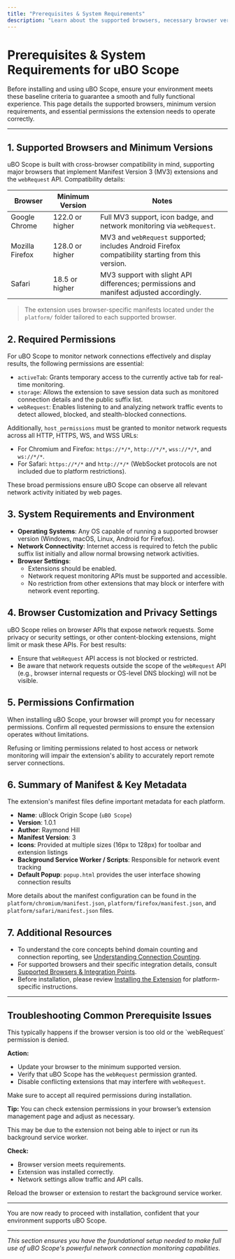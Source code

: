 ```yaml
---
title: "Prerequisites & System Requirements"
description: "Learn about the supported browsers, necessary browser versions, and permissions required for uBO Scope to operate. Ensure your environment meets all baseline criteria before proceeding with installation."
---
```


# Prerequisites & System Requirements for uBO Scope

Before installing and using uBO Scope, ensure your environment meets these baseline criteria to guarantee a smooth and fully functional experience. This page details the supported browsers, minimum version requirements, and essential permissions the extension needs to operate correctly.

---

## 1. Supported Browsers and Minimum Versions

uBO Scope is built with cross-browser compatibility in mind, supporting major browsers that implement Manifest Version 3 (MV3) extensions and the `webRequest` API. Compatibility details:

| Browser          | Minimum Version | Notes                          |
|------------------|-----------------|--------------------------------|
| Google Chrome    | 122.0 or higher | Full MV3 support, icon badge, and network monitoring via `webRequest`.
| Mozilla Firefox  | 128.0 or higher | MV3 and `webRequest` supported; includes Android Firefox compatibility starting from this version.
| Safari           | 18.5 or higher  | MV3 support with slight API differences; permissions and manifest adjusted accordingly.

> The extension uses browser-specific manifests located under the `platform/` folder tailored to each supported browser.

## 2. Required Permissions

For uBO Scope to monitor network connections effectively and display results, the following permissions are essential:

- `activeTab`: Grants temporary access to the currently active tab for real-time monitoring.
- `storage`: Allows the extension to save session data such as monitored connection details and the public suffix list.
- `webRequest`: Enables listening to and analyzing network traffic events to detect allowed, blocked, and stealth-blocked connections.

Additionally, `host_permissions` must be granted to monitor network requests across all HTTP, HTTPS, WS, and WSS URLs:

- For Chromium and Firefox: `https://*/*`, `http://*/*`, `wss://*/*`, and `ws://*/*`.
- For Safari: `https://*/*` and `http://*/*` (WebSocket protocols are not included due to platform restrictions).

These broad permissions ensure uBO Scope can observe all relevant network activity initiated by web pages.

## 3. System Requirements and Environment

- **Operating Systems**: Any OS capable of running a supported browser version (Windows, macOS, Linux, Android for Firefox).
- **Network Connectivity**: Internet access is required to fetch the public suffix list initially and allow normal browsing network activities.
- **Browser Settings**:
  - Extensions should be enabled.
  - Network request monitoring APIs must be supported and accessible.
  - No restriction from other extensions that may block or interfere with network event reporting.

## 4. Browser Customization and Privacy Settings

uBO Scope relies on browser APIs that expose network requests. Some privacy or security settings, or other content-blocking extensions, might limit or mask these APIs. For best results:

- Ensure that `webRequest` API access is not blocked or restricted.
- Be aware that network requests outside the scope of the `webRequest` API (e.g., browser internal requests or OS-level DNS blocking) will not be visible.

## 5. Permissions Confirmation

When installing uBO Scope, your browser will prompt you for necessary permissions. Confirm all requested permissions to ensure the extension operates without limitations.

<Tip>
Refusing or limiting permissions related to host access or network monitoring will impair the extension's ability to accurately report remote server connections.
</Tip>

## 6. Summary of Manifest & Key Metadata

The extension's manifest files define important metadata for each platform.

- **Name**: uBlock Origin Scope (`uBO Scope`)
- **Version**: 1.0.1
- **Author**: Raymond Hill
- **Manifest Version**: 3
- **Icons**: Provided at multiple sizes (16px to 128px) for toolbar and extension listings
- **Background Service Worker / Scripts**: Responsible for network event tracking
- **Default Popup**: `popup.html` provides the user interface showing connection results

More details about the manifest configuration can be found in the `platform/chromium/manifest.json`, `platform/firefox/manifest.json`, and `platform/safari/manifest.json` files.

## 7. Additional Resources

- To understand the core concepts behind domain counting and connection reporting, see [Understanding Connection Counting](../overview/core-concepts-and-features/connection-counting-explained).
- For supported browsers and their specific integration details, consult [Supported Browsers & Integration Points](../overview/architecture-and-system-overview/platform-support-integration).
- Before installation, please review [Installing the Extension](../getting-started/installation-and-setup/installing-the-extension) for platform-specific instructions.

---

## Troubleshooting Common Prerequisite Issues

<AccordionGroup title="Common Prerequisite Issues">
<Accordion title="Extension Fails to Monitor Web Requests">
This typically happens if the browser version is too old or the `webRequest` permission is denied.

**Action:**
- Update your browser to the minimum supported version.
- Verify that uBO Scope has the `webRequest` permission granted.
- Disable conflicting extensions that may interfere with `webRequest`.
</Accordion>

<Accordion title="Browser Prompts for Missing Permissions">
Make sure to accept all required permissions during installation.

**Tip:**
You can check extension permissions in your browser’s extension management page and adjust as necessary.
</Accordion>

<Accordion title="No Badge or Data Displayed after Installation">
This may be due to the extension not being able to inject or run its background service worker.

**Check:**
- Browser version meets requirements.
- Extension was installed correctly.
- Network settings allow traffic and API calls.

Reload the browser or extension to restart the background service worker.
</Accordion>
</AccordionGroup>

---

You are now ready to proceed with installation, confident that your environment supports uBO Scope.

---

*This section ensures you have the foundational setup needed to make full use of uBO Scope's powerful network connection monitoring capabilities.*
